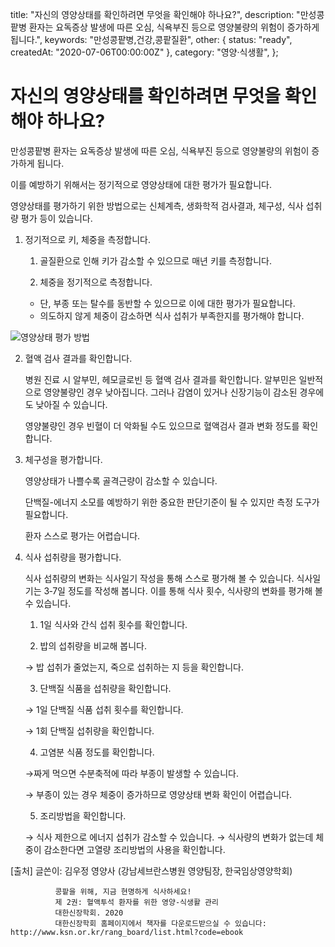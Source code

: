 
  title: "자신의 영양상태를 확인하려면 무엇을 확인해야 하나요?",
  description: "만성콩팥병 환자는 요독증상 발생에 따른 오심, 식욕부진 등으로 영양불량의 위험이 증가하게 됩니다.",
  keywords: "만성콩팥병,건강,콩팥질환",
  other: { status: "ready", createdAt: "2020-07-06T00:00:00Z" },
  category: "영양·식생활",
};

# 자신의 영양상태를 확인하려면 무엇을 확인해야 하나요?

만성콩팥병 환자는 요독증상 발생에 따른 오심, 식욕부진 등으로 영양불량의 위험이 증가하게 됩니다.

이를 예방하기 위해서는 정기적으로 영양상태에 대한 평가가 필요합니다.

영양상태를 평가하기 위한 방법으로는 신체계측, 생화학적 검사결과, 체구성, 식사 섭취량 평가 등이 있습니다.

1. 정기적으로 키, 체중을 측정합니다.

   1. 골질환으로 인해 키가 감소할 수 있으므로 매년 키를 측정합니다.

   2. 체중을 정기적으로 측정합니다.

   - 단, 부종 또는 탈수를 동반할 수 있으므로 이에 대한 평가가 필요합니다.
   - 의도하지 않게 체중이 감소하면 식사 섭취가 부족한지를 평가해야 합니다.

<Image src={image} alt="영양상태 평가 방법" />

2. 혈액 검사 결과를 확인합니다.

   병원 진료 시 알부민, 헤모글로빈 등 혈액 검사 결과를 확인합니다.
   알부민은 일반적으로 영양불량인 경우 낮아집니다. 그러나 감염이 있거나 신장기능이 감소된 경우에도 낮아질 수 있습니다.

   영양불량인 경우 빈혈이 더 악화될 수도 있으므로 혈액검사 결과 변화 정도를 확인합니다.

3. 체구성을 평가합니다.

   영양상태가 나쁠수록 골격근량이 감소할 수 있습니다.

   단백질-에너지 소모를 예방하기 위한 중요한 판단기준이 될 수 있지만 측정 도구가 필요합니다.

   환자 스스로 평가는 어렵습니다.

4. 식사 섭취량을 평가합니다.

   식사 섭취량의 변화는 식사일기 작성을 통해 스스로 평가해 볼 수 있습니다.
   식사일기는 3‐7일 정도를 작성해 봅니다. 이를 통해 식사 횟수, 식사량의 변화를 평가해 볼 수 있습니다.

   1. 1일 식사와 간식 섭취 횟수를 확인합니다.

   2. 밥의 섭취량을 비교해 봅니다.

   → 밥 섭취가 줄었는지, 죽으로 섭취하는 지 등을 확인합니다.

   3. 단백질 식품을 섭취량을 확인합니다.

   → 1일 단백질 식품 섭취 횟수를 확인합니다.

   → 1회 단백질 섭취량을 확인합니다.

   4. 고염분 식품 정도를 확인합니다.

   →짜게 먹으면 수분축적에 따라 부종이 발생할 수 있습니다.

   → 부종이 있는 경우 체중이 증가하므로 영양상태 변화 확인이 어렵습니다.

   5. 조리방법을 확인합니다.

   → 식사 제한으로 에너지 섭취가 감소할 수 있습니다.
   → 식사량의 변화가 없는데 체중이 감소한다면 고열량 조리방법의 사용을 확인합니다.

[출처] 글쓴이: 김우정 영양사 (강남세브란스병원 영양팀장, 한국임상영양학회)

              콩팥을 위해, 지금 현명하게 식사하세요!
              제 2권: 혈액투석 환자를 위한 영양-식생활 관리
              대한신장학회. 2020
              대한신장학회 홈페이지에서 책자를 다운로드받으실 수 있습니다: http://www.ksn.or.kr/rang_board/list.html?code=ebook
